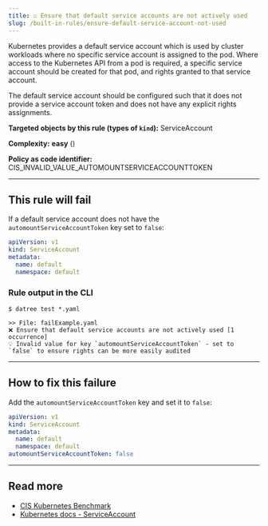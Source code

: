 ```yaml
---
title: ☑️ Ensure that default service accounts are not actively used
slug: /built-in-rules/ensure-default-service-account-not-used
---
```



Kubernetes provides a default service account which is used by cluster workloads where no specific service account is assigned to the pod. Where access to the Kubernetes API from a pod is required, a specific service account should be created for that pod, and rights granted to that service account.  

The default service account should be configured such that it does not provide a service account token and does not have any explicit rights assignments.

**Targeted objects by this rule (types of **`kind`**):** ServiceAccount

**Complexity:** **easy** (<Complexity/>)

**Policy as code identifier:** CIS_INVALID_VALUE_AUTOMOUNTSERVICEACCOUNTTOKEN

---

## This rule will fail

If a default service account does not have the `automountServiceAccountToken` key set to `false`:

```yaml
apiVersion: v1
kind: ServiceAccount
metadata:
  name: default
  namespace: default
```

### Rule output in the CLI

```terminal
$ datree test *.yaml

>> File: failExample.yaml
❌ Ensure that default service accounts are not actively used [1 occurrence]
💡 Invalid value for key `automountServiceAccountToken` - set to `false` to ensure rights can be more easily audited
```

---

## How to fix this failure

Add the `automountServiceAccountToken` key and set it to `false`:

```yaml
apiVersion: v1
kind: ServiceAccount
metadata:
  name: default
  namespace: default
automountServiceAccountToken: false
```

---

## Read more

- [CIS Kubernetes Benchmark](https://www.cisecurity.org/benchmark/kubernetes)
- [Kubernetes docs - ServiceAccount](https://kubernetes.io/docs/tasks/configure-pod-container/configure-service-account/)
